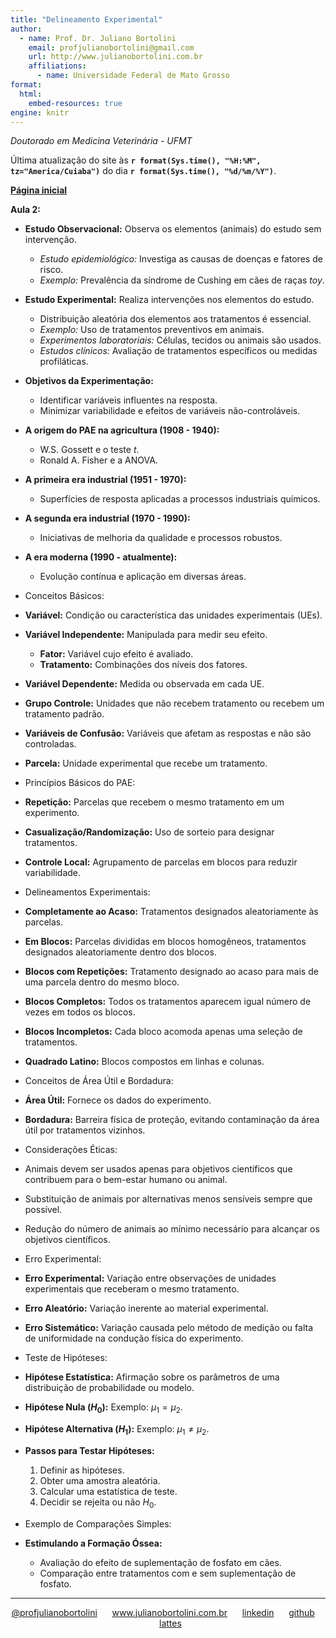 ```yaml
---
title: "Delineamento Experimental"
author:
  - name: Prof. Dr. Juliano Bortolini
    email: profjulianobortolini@gmail.com
    url: http://www.julianobortolini.com.br
    affiliations:
      - name: Universidade Federal de Mato Grosso
format:
  html:
    embed-resources: true
engine: knitr
---
```




*Doutorado em Medicina Veterinária - UFMT*



Última atualização do site às **`r format(Sys.time(), "%H:%M", tz="America/Cuiaba")`** do dia **`r format(Sys.time(), "%d/%m/%Y")`**.

[**Página inicial**](../index.html)

**Aula 2:**

- **Estudo Observacional:** Observa os elementos (animais) do estudo sem intervenção.
  - *Estudo epidemiológico:* Investiga as causas de doenças e fatores de risco.
  - *Exemplo:* Prevalência da síndrome de Cushing em cães de raças *toy*.

- **Estudo Experimental:** Realiza intervenções nos elementos do estudo.
  - Distribuição aleatória dos elementos aos tratamentos é essencial.
  - *Exemplo:* Uso de tratamentos preventivos em animais.
  - *Experimentos laboratoriais:* Células, tecidos ou animais são usados.
  - *Estudos clínicos:* Avaliação de tratamentos específicos ou medidas profiláticas.

- **Objetivos da Experimentação:**
  - Identificar variáveis influentes na resposta.
  - Minimizar variabilidade e efeitos de variáveis não-controláveis.

- **A origem do PAE na agricultura (1908 - 1940):**
  - W.S. Gossett e o teste $t$.
  - Ronald A. Fisher e a ANOVA.
  
- **A primeira era industrial (1951 - 1970):**
  - Superfícies de resposta aplicadas a processos industriais químicos.
  
- **A segunda era industrial (1970 - 1990):**
  - Iniciativas de melhoria da qualidade e processos robustos.

- **A era moderna (1990 - atualmente):**
  - Evolução contínua e aplicação em diversas áreas.

- Conceitos Básicos:

- **Variável:** Condição ou característica das unidades experimentais (UEs).
- **Variável Independente:** Manipulada para medir seu efeito.
  - **Fator:** Variável cujo efeito é avaliado.
  - **Tratamento:** Combinações dos níveis dos fatores.
- **Variável Dependente:** Medida ou observada em cada UE.
- **Grupo Controle:** Unidades que não recebem tratamento ou recebem um tratamento padrão.
- **Variáveis de Confusão:** Variáveis que afetam as respostas e não são controladas.
- **Parcela:** Unidade experimental que recebe um tratamento.

- Princípios Básicos do PAE:

- **Repetição:** Parcelas que recebem o mesmo tratamento em um experimento.
- **Casualização/Randomização:** Uso de sorteio para designar tratamentos.
- **Controle Local:** Agrupamento de parcelas em blocos para reduzir variabilidade.

- Delineamentos Experimentais:

- **Completamente ao Acaso:** Tratamentos designados aleatoriamente às parcelas.
- **Em Blocos:** Parcelas divididas em blocos homogêneos, tratamentos designados aleatoriamente dentro dos blocos.
- **Blocos com Repetições:** Tratamento designado ao acaso para mais de uma parcela dentro do mesmo bloco.
- **Blocos Completos:** Todos os tratamentos aparecem igual número de vezes em todos os blocos.
- **Blocos Incompletos:** Cada bloco acomoda apenas uma seleção de tratamentos.
- **Quadrado Latino:** Blocos compostos em linhas e colunas.

- Conceitos de Área Útil e Bordadura:

- **Área Útil:** Fornece os dados do experimento.
- **Bordadura:** Barreira física de proteção, evitando contaminação da área útil por tratamentos vizinhos.

- Considerações Éticas:

- Animais devem ser usados apenas para objetivos científicos que contribuem para o bem-estar humano ou animal.
- Substituição de animais por alternativas menos sensíveis sempre que possível.
- Redução do número de animais ao mínimo necessário para alcançar os objetivos científicos.

- Erro Experimental:

- **Erro Experimental:** Variação entre observações de unidades experimentais que receberam o mesmo tratamento.
- **Erro Aleatório:** Variação inerente ao material experimental.
- **Erro Sistemático:** Variação causada pelo método de medição ou falta de uniformidade na condução física do experimento.
  
- Teste de Hipóteses:

- **Hipótese Estatística:** Afirmação sobre os parâmetros de uma distribuição de probabilidade ou modelo.
- **Hipótese Nula ($H_0$):** Exemplo: $\mu_1 = \mu_2$.
- **Hipótese Alternativa ($H_1$):** Exemplo: $\mu_1 \neq \mu_2$.
- **Passos para Testar Hipóteses:**
  1. Definir as hipóteses.
  2. Obter uma amostra aleatória.
  3. Calcular uma estatística de teste.
  4. Decidir se rejeita ou não $H_0$.

- Exemplo de Comparações Simples:

- **Estimulando a Formação Óssea:** 
  - Avaliação do efeito de suplementação de fosfato em cães.
  - Comparação entre tratamentos com e sem suplementação de fosfato.

----------
<div style="text-align: center;">

[@profjulianobortolini](https://instagram.com/profjulianobortolini) \  \  \ [www.julianobortolini.com.br](http://www.julianobortolini.com.br) \  \  \ [linkedin](https://linkedin.com/in/julianobortolini) \  \  \ [github](https://github.com/julianobortolini) \  \  \  [lattes](http://lattes.cnpq.br/6210909768845403)

</div>





  
  
  